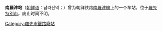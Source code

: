 {{unreferenced|time=2015-02-01T12:40:46+00:00}}
{{朝鮮半島車站資訊
|公司色 = black
|文字色 = 
|站名 = 南羅津站
|圖片 = 
|pxl = 
|圖片說明 =
|前一站 = [[羅津站|羅津]]
|前一站距離 = 
|後一站距離 = 
|後一站 = 
|所屬路線 = [[南羅津線|南羅津線]]
|距離 = 
|起點站 = [[羅津站|羅津]]
|諺文 = 남라진역
|朝鮮漢字 = 南羅津驛
|文觀部式 =Namrajin-yeok
|馬-賴式 =Namrajin-yŏk
|副站名 = 
|車站編號 = 
|停站路線數 = 
|所屬公司 = [[朝鮮民主主義人民共和國鐵道省|朝鮮民主主義人民共和國鐵道省]]
|所在地 =[[羅先特別市|羅先特別市]]
|車站構造 = 地面车站
|月台配置 = 
|啟用年月日 =  
|廢站年月日 = 
|上下車人次 = 
|統計年度 = 
|轉車 = 
|備註 = 
|全寬備註 = 
}}

'''南羅津站'''（[[朝鲜语|朝鲜语]]：남라진역；{{lang|ko|南羅津驛}}）曾为朝鲜铁路[[南羅津線|南羅津線]]上的一个车站，位于[[羅先特別市|羅先特別市]]，废止时间不明。

{{南羅津線}}

[[Category:羅先市鐵路廢站|Category:羅先市鐵路廢站]]